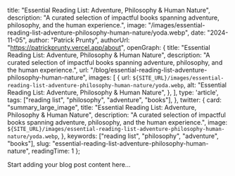 
  title: "Essential Reading List: Adventure, Philosophy & Human Nature",
  description: "A curated selection of impactful books spanning adventure, philosophy, and the human experience.",
  image: "/images/essential-reading-list-adventure-philosophy-human-nature/yoda.webp",
  date: "2024-11-05",
  author: "Patrick Prunty",
  authorUrl: "https://patrickprunty.vercel.app/about",
  openGraph: {
    title: "Essential Reading List: Adventure, Philosophy & Human Nature",
    description: "A curated selection of impactful books spanning adventure, philosophy, and the human experience.",
    url: "/blog/essential-reading-list-adventure-philosophy-human-nature",
    images: [
      {
        url: `${SITE_URL}/images/essential-reading-list-adventure-philosophy-human-nature/yoda.webp`,
        alt: "Essential Reading List: Adventure, Philosophy & Human Nature",
      },
    ],
    type: 'article',
    tags: ["reading list", "philosophy", "adventure", "books"],
  },
  twitter: {
    card: "summary_large_image",
    title: "Essential Reading List: Adventure, Philosophy & Human Nature",
    description: "A curated selection of impactful books spanning adventure, philosophy, and the human experience.",
    image: `${SITE_URL}/images/essential-reading-list-adventure-philosophy-human-nature/yoda.webp`,
  },
  keywords: ["reading list", "philosophy", "adventure", "books"],
  slug: "essential-reading-list-adventure-philosophy-human-nature",
  readingTime: 1
};

Start adding your blog post content here...
